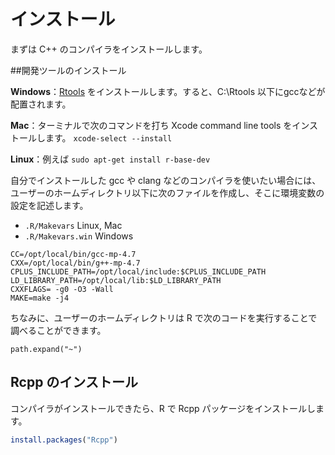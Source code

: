# インストール

まずは C++ のコンパイラをインストールします。

##開発ツールのインストール

**Windows**：[Rtools](https://cran.r-project.org/bin/windows/Rtools/index.html) をインストールします。すると、C:\\Rtools 以下にgccなどが配置されます。

**Mac**：ターミナルで次のコマンドを打ち Xcode command line tools をインストールします。 `xcode-select --install`

**Linux**：例えば `sudo apt-get install r-base-dev`

自分でインストールした gcc や clang などのコンパイラを使いたい場合には、ユーザーのホームディレクトリ以下に次のファイルを作成し、そこに環境変数の設定を記述します。


* `.R/Makevars` Linux, Mac
* `.R/Makevars.win` Windows

```
CC=/opt/local/bin/gcc-mp-4.7
CXX=/opt/local/bin/g++-mp-4.7
CPLUS_INCLUDE_PATH=/opt/local/include:$CPLUS_INCLUDE_PATH
LD_LIBRARY_PATH=/opt/local/lib:$LD_LIBRARY_PATH
CXXFLAGS= -g0 -O3 -Wall
MAKE=make -j4
```

ちなみに、ユーザーのホームディレクトリは R で次のコードを実行することで調べることができます。

```
path.expand("~")
```

## Rcpp のインストール

コンパイラがインストールできたら、R で Rcpp パッケージをインストールします。

```r
install.packages("Rcpp")
```
